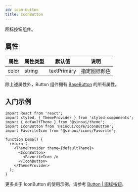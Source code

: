 ```yaml
---
id: icon-button
title: IconButton
---
```


图标按钮组件。

## 属性

| 属性  | 属性类型 | 默认值      | 说明         |
| ----- | -------- | ----------- | ------------ |
| color | string   | textPrimary | 指定图标颜色 |

除上述属性外，Button 组件拥有 [BaseButton](./base-button) 的所有属性。

## 入门示例

```tsx
import React from 'react';
import styled, { ThemeProvider } from 'styled-components';
import { defaultTheme } from '@sinoui/theme';
import IconButton from '@sinoui/core/IconButton';
import FavoriteIcon from '@sinoui/icons/Favorite';

function Demo() {
  return (
    <ThemeProvider theme={defaultTheme}>
      <IconButton>
        <FavoriteIcon />
      </IconButton>
    </ThemeProvider>
  );
}
```

更多关于 IconButton 的使用示例，请参考 [Button | 图标按钮](../components/button/#图标按钮)。
